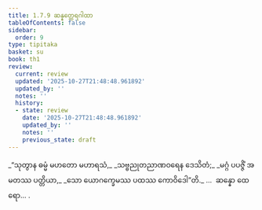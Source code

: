 ```yaml
---
title: 1.7.9 ဆန္နတ္ထေရဂါထာ
tableOfContents: false
sidebar:
  order: 9
type: tipitaka
basket: su
book: th1
review:
  current: review
  updated: '2025-10-27T21:48:48.961892'
  updated_by: ''
  notes: ''
  history:
  - state: review
    date: '2025-10-27T21:48:48.961892'
    updated_by: ''
    notes: ''
    previous_state: draft
---
```



<ReviewStatus review={frontmatter.review} showDetails={true} />

<HypothesisAnnotation frontmatter={frontmatter} />

<DynamicBreadcrumb />

<Division number="69" book="th1" e="ch" v="19" p="235">

<Paragraph number="155" type="verses" book="th1">
_“သုတွာန ဓမ္မံ မဟတော မဟာရသံ,_  
_သဗ္ဗညုတညာဏဝရေန ဒေသိတံ;_  
_မဂ္ဂံ ပပဇ္ဇိံ အမတဿ ပတ္တိယာ,_  
_သော ယောဂက္ခေမဿ ပထဿ ကောဝိဒေါ”တိ._  


</Paragraph>
</Division>

<Paragraph number="156" type="center" book="th1">
…  ဆန္နော ထေရော… .
</Paragraph>